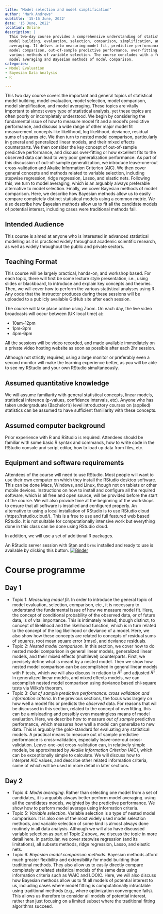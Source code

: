 ```yaml
---
title: "Model selection and model simplification"
author: "Mark Andrews"
subtitle: '15-16 June, 2022'
date: '15 June, 2022'
location: Online
description: |
  This two-day course provides a comprehensive understanding of statistical
  model building, evaluation, selection, comparison, simplification, and
  averaging. It delves into measuring model fit, predictive performance, nested
  model comparison, out-of-sample predictive performance, over-fitting, and
  various methods of variable selection. The course concludes with a focus on
  model averaging and Bayesian methods of model comparison.
categories:
- Model Evaluation
- Bayesian Data Analysis
- R

---
```


This two day course covers the important and general topics of statistical model building, model evaluation, model selection, model comparison, model simplification, and model averaging.
These topics are vitally important to almost every type of statistical analysis, yet these topics are often poorly or incompletely understood.
We begin by considering the fundamental issue of how to measure model fit and a model's predictive performance, and discuss a wide range of other major model fit measurement concepts like likelihood, log likelihood, deviance, residual sums of squares etc.
We then turn to nested model comparison, particularly in general and generalized linear models, and their mixed effects counterparts.
We then consider the key concept of out-of-sample predictive performance, and discuss over-fitting or how excellent fits to the observed data can lead to very poor generalization performance.
As part of this discussion of out-of-sample generalization, we introduce leave-one-out cross-validation and Akaike Information Criterion (AIC).
We then cover general concepts and methods related to variable selection, including stepwise regression, ridge regression, Lasso, and elastic nets.
Following this, we turn to model averaging, which is an arguably always preferable alternative to model selection.
Finally, we cover Bayesian methods of model comparison.
Here, we describe how Bayesian methods allow us to easily compare completely distinct statistical models using a common metric.
We also describe how Bayesian methods allow us to fit all the candidate models of potential interest, including cases were traditional methods fail.

## Intended Audience

This course is aimed at anyone who is interested in advanced statistical modelling as it is practiced widely throughout academic scientific research, as well as widely throughout the public and private sectors.

## Teaching Format

This course will be largely practical, hands-on, and workshop based. For each topic, there will first be some lecture style presentation, i.e., using slides or blackboard, to introduce and explain key concepts and theories. Then, we will cover how to perform the various statistical analyses using R. Any code that the instructor produces during these sessions will be uploaded to a publicly available GitHub site after each session. 

The course will take place online using Zoom. On each day, the live video broadcasts will occur between (UK local time) at:

* 10am-12pm
* 1pm-3pm
* 4pm-6pm
 
All the sessions will be video recorded, and made available immediately on a private video hosting website as soon as possible after each 2hr session. 

Although not strictly required, using a large monitor or preferably even a second monitor will make the learning experience better, as you will be able to see my RStudio and your own RStudio simultaneously. 

## Assumed quantitative knowledge

We will assume familiarity with general statistical concepts, linear models, statistical inference (p-values, confidence intervals, etc). Anyone who has taken undergraduate (Bachelor's) level introductory courses on (applied) statistics can be assumed to have sufficient familiarity with these concepts.

## Assumed computer background

Prior experience with R and RStudio is required. Attendees should be familiar with some basic R syntax and commands, how to write code in the RStudio console and script editor, how to load up data from files, etc. 

## Equipment and software requirements

Attendees of the course will need to use RStudio. Most people will want to use their own computer on which they install the RStudio desktop software. This can be done Macs, Windows, and Linux, though not on tablets or other mobile devices. Instructions on how to install and configure all the required software, which is all free and open source, will be provided before the start of the course. We will also provide time at the beginning of the workshops to ensure that all software is installed and configured properly. An alternative to using a local installation of RStudio is to use RStudio cloud (https://rstudio.cloud/). This is a free to use and full featured web based RStudio. It is not suitable for computationally intensive work but everything done in this class can be done using RStudio cloud. 

In addition, we will use a set of additional R packages. 

An RStudio server session with Stan and `brms` installed and ready to use is available by clicking this button.
[![Binder](https://notebooks.gesis.org/binder/badge_logo.svg)](https://notebooks.gesis.org/binder/v2/gh/mark-andrews/intro_bda_qub/HEAD?urlpath=rstudio)

# Course programme 

## Day 1 

* Topic 1: *Measuring model fit*. In order to introduce the general topic of model evaluation, selection, comparison, etc., it is necessary to understand the fundamental issue of how we measure model fit. Here, the concept of conditional probability of the observed data, or of future data, is of vital importance. This is intimately related, though distinct, to concept of likelihood and the likelihood function, which is in turn related to the concept of the log likelihood or deviance of a model. Here, we also show how these concepts are related to concepts of residual sums of squares, root mean square error (rmse), and deviance residuals.
* Topic 2: *Nested model comparison*. In this section, we cover how to do nested model comparison in general linear models, generalized linear models, and their mixed effects (multilevel) counterparts. First, we precisely define what is meant by a nested model. Then we show how nested model comparison can be accomplished in general linear models with F tests, which we will also discuss in relation to $R^2$ and adjusted $R^2$. In generalized linear models, and mixed effects models, we can accomplish nested model comparison using deviance based chi-square tests via Wilks's theorem.
* Topic 3: *Out of sample predictive performance: cross validation and information criteria*. In the previous sections, the focus was largely on how well a model fits or predicts the *observed* data. For reasons that will be discussed in this section, related to the concept of overfitting, this can be a misleading and possibly even meaningless means of model evaluation. Here, we describe how to measure *out of sample* predictive performance, which measures how well a model can generalize to new data. This is arguably the gold-standard for evaluating any statistical models. A practical means to measure out of sample predictive performance is cross-validation, especially leave-one-out cross-validation. Leave-one-out cross-validation can, in relatively simple models, be approximated by *Akaike Information Criterion* (AIC), which can be exceptionally simple to calculate. We will discuss how to interpret AIC values, and describe other related information criteria, some of which will be used in more detail in later sections.

## Day 2

* Topic 4: *Model averaging*. Rather than selecting one model from a set of candidates, it is arguably always better perform model averaging, using all the candidates models, weighted by the predictive performance. We show how to perform model average using information criteria.
* Topic 5: *Variable selection*. Variable selection is a type of nested model comparison. It is also one of the most widely used model selection methods, and variable selection of some kind is almost always done routinely in all data analysis. Although we will also have discussed variable selection as part of Topic 2 above, we discuss the topic in more detail here. In particular, we cover stepwise regression (and its limitations), all subsets methods, ridge regression, Lasso, and elastic nets.
* Topic 6: *Bayesian model comparison methods*. Bayesian methods afford much greater flexibility and extensibility for model building than traditional methods. They also allow us to easily directly compare completely unrelated statistical models of the same data using information criteria such as WAIC and LOOIC. Here, we will also discuss how Bayesian methods allow us to fit all models of potential interest to us, including cases where model fitting is computationally intractable using traditional methods (e.g., where optimization convergence fails). This allows us therefore to consider all models of potential interest, rather than just focusing on a limited subset where the traditional fitting algorithms succeed.


